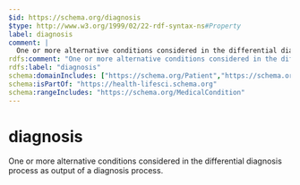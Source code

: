 ```yaml
---
$id: https://schema.org/diagnosis
$type: http://www.w3.org/1999/02/22-rdf-syntax-ns#Property
label: diagnosis
comment: |
  One or more alternative conditions considered in the differential diagnosis process as output of a diagnosis process.
rdfs:comment: "One or more alternative conditions considered in the differential diagnosis process as output of a diagnosis process."
rdfs:label: "diagnosis"
schema:domainIncludes: ["https://schema.org/Patient","https://schema.org/DDxElement"]
schema:isPartOf: "https://health-lifesci.schema.org"
schema:rangeIncludes: "https://schema.org/MedicalCondition"
---
```


# diagnosis

One or more alternative conditions considered in the differential diagnosis process as output of a diagnosis process.

